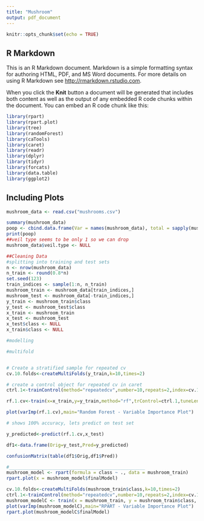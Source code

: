 ---
title: "Mushroom"
output: pdf_document
---

```{r setup, include=FALSE}
knitr::opts_chunk$set(echo = TRUE)
```

## R Markdown

This is an R Markdown document. Markdown is a simple formatting syntax for authoring HTML, PDF, and MS Word documents. For more details on using R Markdown see <http://rmarkdown.rstudio.com>.

When you click the **Knit** button a document will be generated that includes both content as well as the output of any embedded R code chunks within the document. You can embed an R code chunk like this:

```{r load_packages, include= FALSE}
library(rpart)
library(rpart.plot)
library(tree)
library(randomForest)
library(caTools)
library(caret)
library(readr)
library(dplyr)
library(tidyr)
library(forcats)
library(data.table)
library(ggplot2)
```

## Including Plots


```{r pressure, echo=TRUE}
mushroom_data <- read.csv("mushrooms.csv")

```



```{r plot code, echo = TRUE}
summary(mushroom_data)
poop <- cbind.data.frame(Var = names(mushroom_data), total = sapply(mushroom_data, function(x){as.numeric(length(levels(x)))}))
print(poop)
##veil type seems to be only 1 so we can drop
mushroom_data$veil.type <- NULL

##Cleaning Data
#splitting into training and test sets
n <- nrow(mushroom_data)
n_train <- round(0.8*n)
set.seed(123)
train_indices <- sample(1:n, n_train)
mushroom_train <- mushroom_data[train_indices,]
mushroom_test <- mushroom_data[-train_indices,]
y_train <- mushroom_train$class
y_test <- mushroom_test$class
x_train <- mushroom_train
x_test <- mushroom_test
x_test$class <- NULL
x_train$class <- NULL

#modelling

#multifold 


# Create a stratified sample for repeated cv
cv.10.folds<-createMultiFolds(y_train,k=10,times=2)

# create a control object for repeated cv in caret
ctrl.1<-trainControl(method="repeatedcv",number=10,repeats=2,index=cv.10.folds)

rf.1.cv<-train(x=x_train,y=y_train,method="rf",trControl=ctrl.1,tuneLength=3)

plot(varImp(rf.1.cv),main="Random Forest - Variable Importance Plot")

# shows 100% accuracy, lets predict on test set

y_predicted<-predict(rf.1.cv,x_test)

df1<-data.frame(Orig=y_test,Pred=y_predicted)

confusionMatrix(table(df1$Orig,df1$Pred)) 

#__________________________________________________
mushroom_model <- rpart(formula = class ~ ., data = mushroom_train)
rpart.plot(x = mushroom_model$finalModel)

cv.10.folds<-createMultiFolds(mushroom_train$class,k=10,times=2)
ctrl.1<-trainControl(method="repeatedcv",number=10,repeats=2,index=cv.10.folds)
mushroom_modelC <- train(x = mushroom_train, y = mushroom_train$class, method = "rpart", trControl = ctrl.1, tuneLength = 5)
plot(varImp(mushroom_modelC),main="RPART - Variable Importance Plot")
rpart.plot(mushroom_modelC$finalModel)
```







